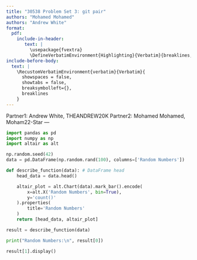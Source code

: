 ```yaml
---
title: "30538 Problem Set 3: git pair"
authors: "Mohamed Mohamed"
authors: "Andrew White"
format: 
  pdf:
    include-in-header: 
       text: |
         \usepackage{fvextra}
         \DefineVerbatimEnvironment{Highlighting}{Verbatim}{breaklines,commandchars=\\\{\}}
include-before-body:
  text: |
    \RecustomVerbatimEnvironment{verbatim}{Verbatim}{
      showspaces = false,
      showtabs = false,
      breaksymbolleft={},
      breaklines
    }
---
```

Partner1: Andrew White, THEANDREW20K
Partner2: Mohamed Mohamed, Moham22-Star
---

```python
import pandas as pd
import numpy as np
import altair as alt

np.random.seed(42)
data = pd.DataFrame(np.random.rand(100), columns=['Random Numbers'])

def describe_function(data): # DataFrame head
    head_data = data.head()

    altair_plot = alt.Chart(data).mark_bar().encode(
        x=alt.X('Random Numbers', bin=True),
        y='count()'
    ).properties(
        title='Random Numbers'
    )
    return [head_data, altair_plot]

result = describe_function(data)

print("Random Numbers:\n", result[0])

result[1].display()
```


